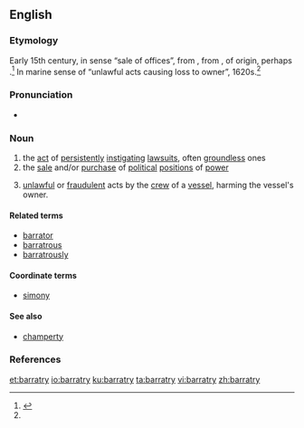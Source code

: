 ==English==
{{wikipedia}}
===Etymology===
Early 15th century, in sense “sale of offices”, from {{etyl|fro|en}} {{term|baraterie||deceit, trickery|lang=fro}}, from {{term|barat||fraud, deceit, trickery|lang=fro}}, of {{unk.}} origin, perhaps {{etyl|cel|en}}.<ref name="oetyld">{{R:Online Etymology Dictionary}}</ref> In marine sense of “unlawful acts causing loss to owner”, 1620s.<ref name="oetyld" />

===Pronunciation===
* {{IPA|/ˈbæɻətɻi/}}

===Noun===
{{en-noun|barratries}}

# the [[act]] of [[persistently]] [[instigate|instigating]] [[lawsuit]]s, often [[groundless]] ones <br>
# the [[sale]] and/or [[purchase]] of [[political]] [[position]]s of [[power]]
# {{context|admiralty|_|legal|lang=en}} [[unlawful]] or [[fraudulent]] acts by the [[crew]] of a [[vessel]], harming the vessel's owner.

====Related terms====
* [[barrator]]
* [[barratrous]]
* [[barratrously]]

====Coordinate terms====
* {{sense|sale or purchase of positions of power}} [[simony]]

====See also====
* [[champerty]]

===References===
<references/>

[[et:barratry]]
[[io:barratry]]
[[ku:barratry]]
[[ta:barratry]]
[[vi:barratry]]
[[zh:barratry]]